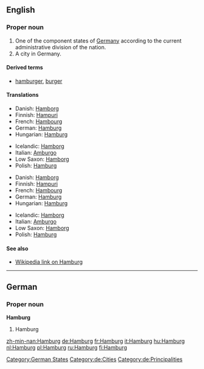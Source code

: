 ==English==
{{wikipedia}}

===Proper noun===
{{en-proper noun}}

# One of the component states of [[Germany]] according to the current administrative division of the nation.
# A city in Germany.

====Derived terms====
*[[hamburger]], [[burger]]

====Translations====
{{trans-top|state}}
*Danish: [[Hamborg]] {{c}}
*Finnish: [[Hampuri]]
*French: [[Hambourg]]
*German: [[#German|Hamburg]] {{f}}
*Hungarian: [[#Hungarian|Hamburg]]
{{trans-mid}}
*Icelandic: [[Hamborg]] {{f}}
*Italian: [[Amburgo]] {{f}}
*Low Saxon: [[Hamborg]]
*Polish: [[#Polish|Hamburg]] {{m}}
{{trans-bottom}}

{{trans-top|city}}
*Danish: [[Hamborg]] {{c}}
*Finnish: [[Hampuri]]
*French: [[Hambourg]]
*German: [[#German|Hamburg]] {{f}}
*Hungarian: [[#Hungarian|Hamburg]]
{{trans-mid}}
*Icelandic: [[Hamborg]] {{f}}
*Italian: [[Amburgo]] {{f}}
*Low Saxon: [[Hamborg]]
*Polish: [[#Polish|Hamburg]] {{m}}
{{trans-bottom}}

====See also====
*[[w:Hamburg|Wikipedia link on Hamburg]]

----

==German==

===Proper noun===
'''Hamburg'''

# Hamburg

[[Category:German States]]
[[Category:de:Cities]]
[[Category:de:Principalities]]

[[zh-min-nan:Hamburg]]
[[de:Hamburg]]
[[fr:Hamburg]]
[[it:Hamburg]]
[[hu:Hamburg]]
[[nl:Hamburg]]
[[pl:Hamburg]]
[[ru:Hamburg]]
[[fi:Hamburg]]